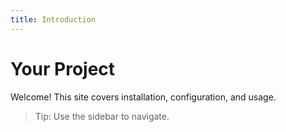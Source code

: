 ```yaml
---
title: Introduction
---
```


# Your Project

Welcome! This site covers installation, configuration, and usage.

> Tip: Use the sidebar to navigate.

